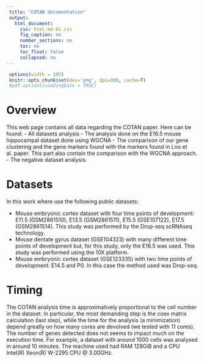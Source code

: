 ```yaml
---
 title: "COTAN documentation"
 output:
   html_document:
     css: html-md-01.css
     fig_caption: no
     number_sections: no
     toc: no
     toc_float: false
     collapsed: no
---
```


```r
 options(width = 105)
 knitr::opts_chunk$set(dev='png', dpi=300, cache=T)
 #pdf.options(useDingbats = TRUE)
```

# Overview

This web page contains all data regarding the COTAN paper. Here can be found:
- All datasets analysis 
- The analysis done on the E16.5 mouse hippocampal dataset done using WGCNA
- The comparison of our gene clustering and the gene markers found with the markers found in Loo et al. paper. This part also contain the comparison with the WGCNA approach.
- The negative dataset analysis.


# Datasets

In this work where use the following public datasets:

- Mouse embryonic cortex dataset with four time points of development: E11.5 (GSM2861510), E13.5 (GSM2861511), E15.5 (GSE107122), E17.5 (GSM2861514). This study was performed by the Drop-seq scRNAseq technology.
- Mouse dentate gyrus dataset (GSE104323) with many different time points of development but, for this study, only the E16.5 was used. This study was performed using the 10X platform.
- Mouse embryonic cortex dataset (GSE123335) with two time points of development: E14.5 and P0. In this case the method used was Drop-seq.

# Timing 
The COTAN analysis time is approximatively proportional to the cell number in the dataset. In particular, the most demanding step is the coex matrix calculation (last step), while the time for the analysis (a minimization) depend greatly on how many cores are devolved (we tested with 11 cores).
The number of genes detected does not seems to impact much on the execution time.
For example, a dataset with around 1000 cells was analysed in around 10 minutes. The machine used had RAM 128GiB and a CPU Intel(R) Xeon(R) W-2295 CPU @ 3.00GHz.


